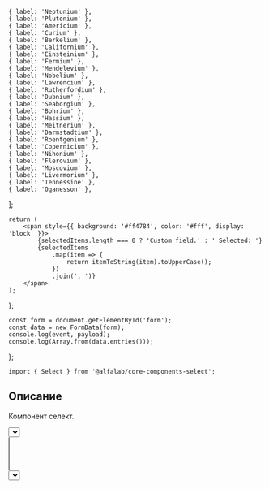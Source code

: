 

    { label: 'Neptunium' },
    { label: 'Plutonium' },
    { label: 'Americium' },
    { label: 'Curium' },
    { label: 'Berkelium' },
    { label: 'Californium' },
    { label: 'Einsteinium' },
    { label: 'Fermium' },
    { label: 'Mendelevium' },
    { label: 'Nobelium' },
    { label: 'Lawrencium' },
    { label: 'Rutherfordium' },
    { label: 'Dubnium' },
    { label: 'Seaborgium' },
    { label: 'Bohrium' },
    { label: 'Hassium' },
    { label: 'Meitnerium' },
    { label: 'Darmstadtium' },
    { label: 'Roentgenium' },
    { label: 'Copernicium' },
    { label: 'Nihonium' },
    { label: 'Flerovium' },
    { label: 'Moscovium' },
    { label: 'Livermorium' },
    { label: 'Tennessine' },
    { label: 'Oganesson' },
];


    return (
        <span style={{ background: '#ff4784', color: '#fff', display: 'block' }}>
            {selectedItems.length === 0 ? 'Custom field.' : ' Selected: '}
            {selectedItems
                .map(item => {
                    return itemToString(item).toUpperCase();
                })
                .join(', ')}
        </span>
    );
};

    const form = document.getElementById('form');
    const data = new FormData(form);
    console.log(event, payload);
    console.log(Array.from(data.entries()));
};

<Meta title='Компоненты|Select' component={Select} />

<Title>
    Select ({name}@{version})
</Title>

```tsx
import { Select } from '@alfalab/core-components-select';
```

## Описание

Компонент селект.

<Story name='Песочница'>
    <form id="form">
        <div style={{ marginBottom: '10px'}}>
            <Select
                items={items}
                itemToString={item => item.label}
                multiple={true}
                placeholder='Выберите элемент'
                label='Элемент'
                name='select1'
                onChange={onChange}
            />
        </div>
        <div style={{ marginBottom: '10px'}}>
            <Select
                items={stringItems}
                placeholder='Выберите элемент'
                label='Элемент'
                name='select2'
                multiple={true}
                onChange={onChange}
            />
        </div>
        <div style={{ marginBottom: '10px'}}>
            <Select
                items={items}
                itemToString={item => item.label}
                label='Элемент'
                name='select3'
                allowUnselect={true}
                Field={CustomField}
                onChange={onChange}
            />
        </div>
    </form>
</Story>

<Props of={Select} />

